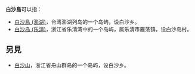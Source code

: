 '''白沙島'''可以指：
*[[白沙島_(澎湖)|白沙島 (澎湖)]]，台湾澎湖列岛的一个岛屿，设白沙乡。
*[[白沙岛_(乐清)|白沙岛 (乐清)]]，浙江省乐清湾中的一个岛屿，属乐清市雁荡镇，设白沙岛村。

==另見==
*[[白沙山|白沙山]]，浙江省舟山群岛的一个岛屿，设白沙乡。

{{disambig|Cat=三字中国地名消歧义}}